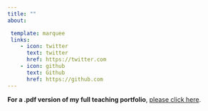 ```yaml
---
title: ""
about: 

 template: marquee
 links:
    - icon: twitter
      text: twitter
      href: https://twitter.com
    - icon: github
      text: Github
      href: https://github.com
---
```


**For a .pdf version of my full teaching portfolio**, [please click here](files/mcgready_teaching_portfolio.pdf).
